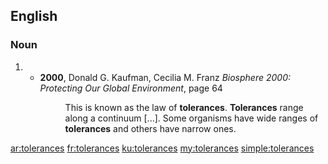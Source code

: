 ==English==

===Noun===
{{head|en}}

# {{plural of|tolerance}}
#* '''2000''', Donald G. Kaufman, Cecilia M. Franz ''Biosphere 2000: Protecting Our Global Environment'', page 64
#*: This is known as the law of '''tolerances'''. '''Tolerances''' range along a continuum [...].  Some organisms have wide ranges of '''tolerances''' and others have narrow ones.

[[ar:tolerances]]
[[fr:tolerances]]
[[ku:tolerances]]
[[my:tolerances]]
[[simple:tolerances]]